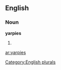 
==English==

===Noun===
'''yarpies'''

# {{plural of|[[yarpie]]}}

[[Category:English plurals]]

[[ar:yarpies]]